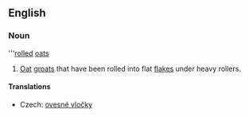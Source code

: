 ==English==
{{wikipedia}}
===Noun===
'''[[rolled]] [[oats]]

# [[Oat]] [[groat]]s that have been rolled into flat [[flake]]s under heavy rollers.

====Translations====
{{trans-top|oat groats rolled into flat flakes}}
*Czech: [[ovesné vločky]] {{f}} {{p}}
{{trans-mid}}
{{trans-bottom}}